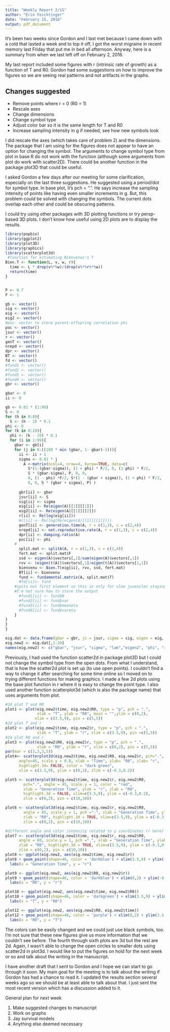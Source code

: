 ```yaml
---
title: "Weekly Report 2/15"
author: "Erin Feichtinger"
date: "February 15, 2016"
output: pdf_document
---
```


It's been two weeks since Gordon and I last met because I came down with a cold that lasted a week and to top it off, I got the worst migraine in recent memory last Friday that put me in bed all afternoon. Anyway, here is a summary from when we last left off on February 2, 2016. 

My last report included some figures with r (intrinsic rate of growth) as a function of T and R0. Gordon had some suggestions on how to improve the figures so we are seeing real patterns and not artifacts in the graphs.  

## Changes suggested 
* Remove points where r = 0 (R0 = 1)
* Rescale axes
* Change dimensions
* Change symbol type
* Adjust color bar so it is the same length for T and R0
* Increase sampling intensity in g if needed, see how new symbols look  

I did rescale the axes (which takes care of problem 2) and the dimensions. The package that I am using for the figures does not appear to have an option for changing the symbol. The arguments to change symbol type from plot in base R do not work with the function (although some arguments from plot do work with scatter2D). There could be another function in the package plot3D that could be useful.  

I asked Gordon a few days after our meeting for some clarification, especially on the last three suggestions. He suggested using a period/dot for symbol type. In base plot, it's pch = ".". He says increase the sampling intensity of points like having even smaller increments in g. But, this problem could be solved with changing the symbols. The current dots overlap each other and could be obscuring patterns. 

I could try using other packages with 3D plotting functions or try persp-based 3D plots. I don't know how useful using 2D plots are to display the results. 

```r
library(popbio)
library(ggplot2)
library(plot3D)
library(graphics)
library(scatterplot3d)
 #function for estimating Bienvenus's T
Bien.T <- function(L, v, w, r){
  time <- L * drop(v%*%w)/(drop(v%*%r%*%w))
  return(time)
}


P <- 0.7
F <- 1

gb <- vector()
sig <- vector()
eig <- vector()
eig2 <- vector()
#poc- vector to store parent-offspring correlation phi
poc <- vector()
jsur <- vector()
r <- vector()
genT <- vector()
nrepd <- vector()
dpr <- vector()
BT <- vector()
fd <- vector()
#fund1 <- vector()
#fund2 <- vector()
#fund3 <- vector()
#fund4 <- vector()
gbr <- vector()

gbar <- 0
ii <- 0

gb <- 0.01 * (1:99)
S <- 0
for (h in 8:8){
  S <- (h - 2) * 0.1
phi <- 0
for (k in 0:20){
  phi <- (k - 10) * 0.1
  for (i in 1:99){
    gbar <- gb[i]
    for (j in 0:((100 * min (gbar, 1- gbar)-1))){
      ii <- ii + 1
      sigma <- 0.01 * j
        A <-matrix(ncol=4, nrow=4, byrow=TRUE, data=c(
          S*(1-(gbar-sigma)), (1 + phi) * F/2, 0, (1-phi) * F/2,
          S * (gbar-sigma), P, 0, 0,
          0, (1 - phi) *F/2, S*(1 - (gbar + sigma)), (1 + phi) * F/2,
          0, 0, S * (gbar + sigma), P) )
      
      gbr[ii] <- gbar
      jsur[ii] <- S
      sig[ii] <- sigma
      eig[ii] <- Re(eigen(A)[[1]][[1]])
      eig2[ii] <- Re(eigen(A)[[1]][[2]])
      r[ii] <- Re(log(eig[ii]))
      #r[ii] <- Re(log(Re(eigen(A)[[1]][[1]])))
      genT[ii] <- generation.time(A, r = c(1,3), c = c(2,4))
      nrepd[ii] <- net.reproductive.rate(A, r = c(1,3), c = c(2,4))
      dpr[ii] <- damping.ratio(A)
      poc[ii] <- phi
    #
      split.mat <- splitA(A, r = c(1,3), c = c(2,4))
      fert.mat <- split.mat$F
      ssd <- eigen(A)$vectors[,1]/sum(eigen(A)$vectors[,1])
      rvv <- (eigen(t(A))$vectors[,1]/eigen(t(A))$vectors[1,1])
      bienvenu <- Bien.T(eig[ii], rvv, ssd, fert.mat)
      BT[ii] <- bienvenu
      fund <- fundamental.matrix(A, split.mat$T)
      #fd[ii]<- fund
    #spits out first element so this is only for slow juveniles staying slow
    #I'm not sure how to store the output
      #fund1[ii] <- fund$N
      #fund2[ii] <- fund$var
      #fund3[ii] <- fund$meaneta
      #fund4[ii] <- fund$vareta
    }
}
}
}

eig.dat <- data.frame(gbar = gbr, js = jsur, sigma = sig, eigen = eig, eigen2 = eig2, pc = poc, instr = r, R0 = nrepd, damp = dpr, time = genT, BVT = BT)
eig.new2 <- eig.dat[,1:10]
names(eig.new2) <- c("gbar", "jsur", "sigma", "lam","eigen2", "phi", "r", "R0","DampR", "time")
```

Previously, I had used the function scatter2d in package plot3D but I could not change the symbol type from the open dots. From what I understand, that is how the scatter2d plot is set up (to use open points). I couldn't find a way to change it after searching for some time online so I moved on to trying different functions for making graphics. I made a few 2d plots using the base plot function in r where it is easy to change the point type. I also used another function scatterplot3d (which is also the package name) that uses arguments from plot.   

```r
#2d plot T and R0
plot1 <- plot(eig.new2$time, eig.new2$R0, type = "p", pch = ".",
              xlab = "T", ylab = "R0", main = "",ylim = c(0,2),
             xlim = c(3.5,9), pin = c(5,5))
#2d plot T and r
plot2 <- plot(eig.new2$time, eig.new2$r, type = "p", pch = ".",
              xlab = "T", ylab = "r", xlim = c(3.5,9), pin =c(5,5))
#2d plot R0 and r
plot3 <- plot(eig.new2$R0, eig.new2$r, type = "p", pch = ".", 
              xlab = "R0", ylab = "r", xlim = c(0,2), pin = c(5,5))
par(mar = c(3,3,3,5))
plot4<- scatterplot3d(eig.new2$time, eig.new2$R0, eig.new2$r, pch=".",
      angle=45, scale.y = 0.8, xlab = "Time", ylab= "R0", zlab= "r", 
      highlight.3d= FALSE, color = "dark green",
      xlim = c(3.5,9), ylim = c(0,2), zlim = c(-0.3,0.2))

plot5 <- scatterplot3d(eig.new2$time, eig.new2$r, eig.new2$R0, 
        pch=".", angle = 45, scale.y = 1, color = "red",
        xlab = "Generation Time", ylab = "r", zlab = "R0",
        highlight.3d = FALSE, xlim=c(3.5,9), ylim = c(-0.3,0.2),
        zlim = c(0,2), pin = c(10,10))

plot6 <- scatterplot3d(eig.new2$time, eig.new2$r, eig.new2$R0, 
        angle = 45, scale.y = 1, pch =".", xlab = "Generation Time", ylab =  "r", 
        zlab = "R0", highlight.3d = TRUE, xlim=c(3.5,9), ylim = c(-0.3,0.2),
        zlim = c(0,2), pin = c(10,10))

#different angle and color intensity related to y coordinates (r here)
plot7 <- scatterplot3d(eig.new2$time, eig.new2$r, eig.new2$R0, 
      angle = 60, scale.y = 1, pch =".", xlab = "Generation Time", ylab = "r", 
      zlab = "R0", highlight.3d = TRUE, xlim=c(3.5,9), ylim = c(-0.3,0.2),
      zlim = c(0,2), pin = c(10,10))
plot8 <- ggplot(eig.new2, aes(eig.new2$time, eig.new2$r))
plot8 + geom_point(shape=46, color = 'darkblue') + xlim(3.5,9) + ylim(-0.3,0.2) + 
  labs(x = "Generation Time", y = "r") 

plot9 <- ggplot(eig.new2, aes(eig.new2$R0, eig.new2$r))
plot9 + geom_point(shape=46, color = 'darkblue') + xlim(0,2) + ylim(-0.3,0.2) +
  labs(x = "R0", y = "r")

plot10 <- ggplot(eig.new2, aes(eig.new2$time, eig.new2$R0))
plot10 + geom_point(shape=46, color = 'darkgreen') + xlim(3.5,9) + ylim(0,2) +
  labs(x = "T", y = "R0")

plot12 <- ggplot(eig.new2, aes(eig.new2$R0, eig.new2$time))
plot12 + geom_point(shape=46, color = 'purple') + xlim(0,2) + ylim(3.5,9) +
  labs(x = "R0", y = "T")

```

The colors can be easily changed and we could just use black symbols, too. I'm not sure that these new figures give us more information that we couldn't see before. The fourth through sixth plots are 3d but the rest are 2d. Again, I wasn't able to change the open circles to smaller dots using scatter2d in plot3d. I would like to put the figures on hold for the next week or so and talk about the writing in the manuscript. 

I have another draft that I sent to Gordon and I hope we can start to go through it soon. My main goal for the meeting is to talk about the writing if Gordon has had a chance to read it. I updated the results section several weeks ago so we should be at least able to talk about that. I just sent the most recent version which has a discussion added to it.  

General plan for next week  

1. Make suggested changes to manuscript
2. Work on graphs 
3. Jay survival models 
4. Anything else deemed necessary 
